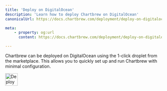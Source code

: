 ```yaml
---
title: 'Deploy on DigitalOcean'
description: 'Learn how to deploy Chartbrew on DigitalOcean'
canonicalUrl: https://docs.chartbrew.com/deployment/deploy-on-digitalocean/

meta: 
    - property: og:url
      content: https://docs.chartbrew.com/deployment/deploy-on-digitalocean/

---
```


Chartbrew can be deployed on DigitalOcean using the 1-click droplet from the marketplace. This allows you to quickly set up and run Chartbrew with minimal configuration.

<p>
  <a href="https://marketplace.digitalocean.com/apps/chartbrew?refcode=ad35bbba717a&action=deploy" target="_blank" rel="noopener noreferrer">
    <img src="https://chartbrew-static.b-cdn.net/logos/do-btn-blue.png" alt="Deploy to DigitalOcean" style="height: 40px;" />
  </a>
</p>

